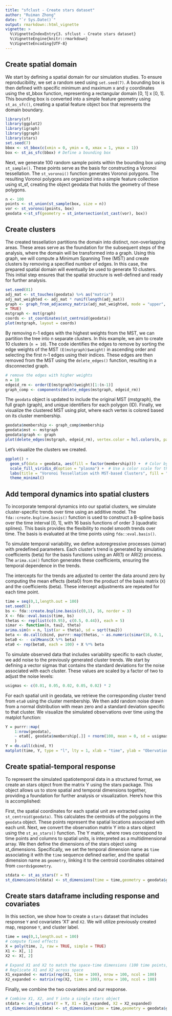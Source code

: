 ```yaml
---
title: "sfclust - Create stars dataset"
author: "Ruiman Zhong"
date: "`r Sys.Date()`"
output: rmarkdown::html_vignette
vignette: >
  %\VignetteIndexEntry{3. sfclust - Create stars dataset}
  %\VignetteEngine{knitr::rmarkdown}
  %\VignetteEncoding{UTF-8}
---
```

## Create spatial domain

We start by defining a spatial domain for our simulation studies. To ensure reproducibility, we set a random seed using `set.seed(7)`. A bounding box is then defined with specific minimum and maximum x and y coordinates using the st_bbox function, representing a rectangular domain [0, 1] x [0, 1]. This bounding box is converted into a simple feature geometry using `st_as_sfc()`, creating a spatial feature object box that represents the domain boundary.
```r
library(sf)
library(ggplot2)
library(igraph)
library(ggraph)
library(stars)
set.seed(7)
bbox <- st_bbox(c(xmin = 0, ymin = 0, xmax = 1, ymax = 1))
box <- st_as_sfc(bbox) # Define a bounding box
```
Next, we generate 100 random sample points within the bounding box using `st_sample()`. These points serve as the basis for constructing a Voronoi tessellation. The `st_voronoi()` function generates Voronoi polygons. The resulting Voronoi polygons are organized into a simple feature collection using st_sf, creating the object geodata that holds the geometry of these polygons.
```r
n <- 100
points <- st_union(st_sample(box, size = n))
vor <- st_voronoi(points, box)
geodata <-st_sf(geometry = st_intersection(st_cast(vor), box))
```

## Create clusters

The created tessellation partitions the domain into distinct, non-overlapping areas. These areas serve as the foundation for the subsequent steps of the analysis, where the domain will be transformed into a graph. Using this graph, we will compute a Minimum Spanning Tree (MST) and create clusters by removing a specified number of edges. In this case, the prepared spatial domain will eventually be used to generate 10 clusters. This initial step ensures that the spatial structure is well-defined and ready for further analysis.

```r
set.seed(81)
adj_mat <- st_touches(geodata) %>% as("matrix")
adj_mat_weighted <- adj_mat * runif(length(adj_mat))
graph <- graph_from_adjacency_matrix(adj_mat_weighted, mode = "upper", weighted
= TRUE)
mstgraph <- mst(graph)
coords <- st_coordinates(st_centroid(geodata))
plot(mstgraph, layout = coords)
```

By removing n-1 edges with the highest weights from the MST, we can partition the tree into n separate clusters. In this example, we aim to create 10 clusters (`n = 10`). The code identifies the edges to remove by sorting the edge weights of the MST `(E(mstgraph)$weight)` in ascending order and selecting the first n-1 edges using their indices. These edges are then removed from the MST using the `delete_edges()` function, resulting in a disconnected graph.
```r
# remove the edges with higher weights
n = 10
edgeid_rm <- order(E(mstgraph)$weight)[1:(n-1)]
graph_comp <- components(delete_edges(mstgraph, edgeid_rm))
```
The `geodata` object is updated to include the original MST (mstgraph), the full graph (graph), and unique identifiers for each polygon (ID). Finally, we visualize the clustered MST using plot, where each vertex is colored based on its cluster membership. 
```r
geodata$membership <- graph_comp$membership
geodata$mst <- mstgraph
geodata$graph <- graph
plot(delete_edges(mstgraph, edgeid_rm), vertex.color = hcl.colors(n, palette = "Set 2")[geodata$membership], layout = coords)
```

Let's visualize the clusters we created.
```r
ggplot() +
  geom_sf(data = geodata, aes(fill = factor(membership))) +  # Color by cluster and outline polygons
  scale_fill_viridis_d(option = "plasma") +  # Use a color scale for the clusters
  labs(title = "Voronoi Tessellation with MST-based Clusters", fill = "Cluster") +
  theme_minimal()
```

## Add temporal dynamics into spatial clusters

To incorporate temporal dynamics into our spatial clusters, we simulate cluster-specific trends over time using an additive model. The `fda::create.bspline.basis()` function is used to construct a B-spline basis over the time interval [0, 1], with 16 basis functions of order 3 (quadratic splines). This basis provides the flexibility to model smooth trends over time. The basis is evaluated at the time points using `fda::eval.basis()`.

To simulate temporal variability, we define autoregressive processes (simar) with predefined parameters. Each cluster's trend is generated by simulating coefficients (beta) for the basis functions using an AR(1) or AR(2) process. The `arima.sim()` function generates these coefficients, ensuring the temporal dependence in the trends.

The intercepts for the trends are adjusted to center the data around zero by computing the mean effects (beta0) from the product of the basis matrix (`X`) and the coefficients (beta). These intercept adjustments are repeated for each time point.

```r
time = seq(0,1,length.out = 100)
set.seed(1)
bs <- fda::create.bspline.basis(c(0,1), 16, norder = 3)
X <- fda::eval.basis(time, bs)
thetas <- rep(list(c(0.95), c(0.5, 0.44)), each = 5)
simar <- function(n, tau2, theta)
arima.sim(n = n, list(ar = theta), sd = sqrt(tau2))
beta <- do.call(cbind, purrr::map(thetas, ~ as.numeric(simar(16, 0.1, .x))))
beta0 <- - colMeans(X %*% beta)
eta0 <- rep(beta0, each = 100) + X %*% beta
```
To simulate observed data that includes variability specific to each cluster, we add noise to the previously generated cluster trends. We start by defining a vector sigmas that contains the standard deviations for the noise associated with each cluster. These values are scaled by a factor of two to adjust the noise levels:
```r
usigmas <- c(0.01, 0.05, 0.02, 0.05, 0.02) * 2
```
For each spatial unit in geodata, we retrieve the corresponding cluster trend from `eta0` using the cluster membership. We then add random noise drawn from a normal distribution with mean zero and a standard deviation specific to that cluster. We visualize the simulated observations over time using the matplot function:
```r
Y = purrr::map(
    1:nrow(geodata),
    ~ eta0[, geodata$membership[.]] + rnorm(100, mean = 0, sd = usigmas[geodata$membership[.]])
    )
Y = do.call(cbind, Y)
matplot(time, Y, type = "l", lty = 1, xlab = "time", ylab = "Obervations")
```

## Create spatial-temporal response
To represent the simulated spatiotemporal data in a structured format, we create an stars object from the matrix Y using the stars package. This object allows us to store spatial and temporal dimensions together, providing a foundation for further analysis or visualization. Here’s how this is accomplished:

First, the spatial coordinates for each spatial unit are extracted using `st_centroid(geodata)`. This calculates the centroids of the polygons in the `geodata` object. These points represent the spatial locations associated with each unit.
Next, we convert the observation matrix Y into a stars object using the `st_as_stars()` function. The Y matrix, where rows correspond to time points and columns to spatial units, is interpreted as a multidimensional array. We then define the dimensions of the stars object using st_dimensions. Specifically, we set the temporal dimension name as `time` associating it with the `time` sequence defined earlier, and the spatial dimension name as `geometry`, linking it to the centroid coordinates obtained from `coords$geometry`.
```r
stdata <- st_as_stars(Y = Y)
st_dimensions(stdata) <- st_dimensions(time = time,geometry = geodata$geometry)
```

## Create stars dataframe including response and covariates

In this section, we show how to create a `stars` dataset that includes response `Y` and covariates 'X1' and `X2`. We will utilize previously created map, response `Y`, and cluster label.
```r
time = seq(0,1,length.out = 100)
# compute fixed effects
X = poly(time, 2, raw = TRUE, simple = TRUE)
X1 <- X[, 1]
X2 <- X[, 2]

# Expand X1 and X2 to match the space-time dimensions (100 time points, 100 space points)
# Replicate X1 and X2 across space
X1_expanded <- matrix(rep(X1, time = 100), nrow = 100, ncol = 100)
X2_expanded <- matrix(rep(X2, time = 100), nrow = 100, ncol = 100)
```
Finally, we combine the two covariates and our response.
```r
# Combine X1, X2, and Y into a single stars object
stdata <- st_as_stars(Y = Y, X1 = X1_expanded, X2 = X2_expanded)
st_dimensions(stdata) <- st_dimensions(time = time,geometry = geodata$geometry)
```
